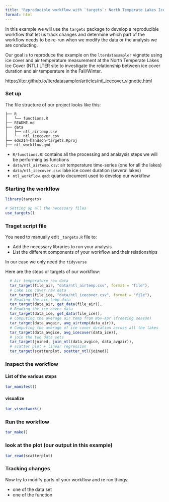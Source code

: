 ```yaml
---
title: "Reproducible workflow with `targets`: North Temperate Lakes Ice Cover"
format: html
---
```


In this example we will use the `targets` package to develop a reproducible workflow that let us track changes and determine which part of the workflow needs to be re-run when we modify the data or the analysis we are conducting. 

Our goal is to reproduce the example on the `lterdatasampler` vignette using ice cover and air temperature measurement at the North Temperate Lakes Ice Cover (NTL) LTER site to investigate the relationship between ice cover duration and air temperature in the Fall/Winter.

<https://lter.github.io/lterdatasampler/articles/ntl_icecover_vignette.html>


### Set up

The file structure of our project looks like this:

```
├── R
│   └── functions.R
├── README.md
├── data
│   ├── ntl_airtemp.csv
│   └── ntl_icecover.csv
├── eds214-handson-targets.Rproj
├── ntl_workflow.qmd
```

- `R/functions.R`: contains all the processing and analaysis steps we will be performing as functions
- `data/ntl_airtemp.csv`: air temperature time-series (one for all the lakes)
- `data/ntl_icecover.csv`: lake ice cover duration (several lakes)
- `ntl_workflow.qmd`: quarto document used to develop our workflow

### Starting the workflow

```r
library(targets)

# Setting up all the necessary files
use_targets()
```

### Traget script file

You need to manually edit `_targets.R` file to:

- Add the necessary libraries to run your analysis
- List the different components of your workflow and their relationships

In our case we only need the `tidyverse`

Here are the steps or targets of our workflow:

```r
  # Air temperature raw data
  tar_target(file_air, "data/ntl_airtemp.csv", format = "file"),
  # Lake ice cover raw data
  tar_target(file_ice, "data/ntl_icecover.csv", format = "file"),
  # Reading the air temp data
  tar_target(data_air, get_data(file_air)),
  # Reading the ice cover data
  tar_target(data_ice, get_data(file_ice)),
  # Computing the average air temp from Nov-Apr (freezing season)
  tar_target(data_avgair, avg_airtemp(data_air)),
  # Computing the average of ice cover duration across all the lakes
  tar_target(data_avgice, avg_icecover(data_ice)),
  # join the two data sets
  tar_target(joined, join_ntl(data_avgice, data_avgair)),
  # scatter plot + linear regression
  tar_target(scatterplot, scatter_ntl(joined))
```


### Inspect the workflow

#### List of the various steps
```r
tar_manifest()
```
#### visualize

```r
tar_visnetwork()
```

### Run the workflow

```r
tar_make()
```
### look at the plot (our output in this example)

```r
tar_read(scatterplot)
```
### Tracking changes

Now try to modify parts of your workflow and re run things: 

- one of the data set
- one of the function


